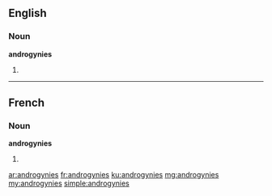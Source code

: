 ==English==

===Noun===
'''androgynies'''

# {{plural of|androgyny}}

----

==French==

===Noun===
'''androgynies''' {{f}}

# {{plural of|androgynie|lang=fr}}

[[ar:androgynies]]
[[fr:androgynies]]
[[ku:androgynies]]
[[mg:androgynies]]
[[my:androgynies]]
[[simple:androgynies]]